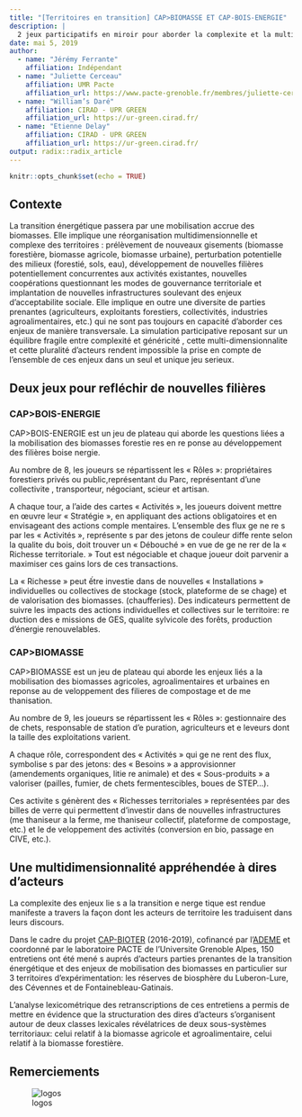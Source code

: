 ```yaml
---
title: "[Territoires en transition] CAP>BIOMASSE ET CAP-BOIS-ENERGIE"
description: | 
  2 jeux participatifs en miroir pour aborder la complexite et la multidimensionnalite des enjeux lie s a la transition e nerge tique des territoires
date: mai 5, 2019
author:
  - name: "Jérémy Ferrante"
    affiliation: Indépendant
  - name: "Juliette Cerceau"
    affiliation: UMR Pacte
    affiliation_url: https://www.pacte-grenoble.fr/membres/juliette-cerceau
  - name: "William’s Daré"
    affiliation: CIRAD - UPR GREEN
    affiliation_url: https://ur-green.cirad.fr/
  - name: "Etienne Delay"
    affiliation: CIRAD - UPR GREEN
    affiliation_url: https://ur-green.cirad.fr/
output: radix::radix_article
---
```


```r
knitr::opts_chunk$set(echo = TRUE)
```

## Contexte

La transition énergétique passera par une mobilisation accrue des biomasses. Elle implique une réorganisation multidimensionnelle et complexe des territoires : prélèvement de nouveaux gisements (biomasse forestière, biomasse agricole, biomasse urbaine), perturbation
potentielle des milieux (forestié, sols, eau), développement de nouvelles filières potentiellement concurrentes aux activités existantes, nouvelles coopérations questionnant les modes de gouvernance territoriale et implantation de nouvelles infrastructures soulevant des enjeux d’acceptabilite sociale. Elle implique en outre une diversite de parties prenantes (agriculteurs, exploitants forestiers, collectivités, industries agroalimentaires, etc.) qui ne sont pas toujours en capacité d’aborder ces enjeux de manière transversale. La simulation participative reposant sur un équilibre fragile entre complexité et généricité , cette multi-dimensionnalite et cette pluralité d’acteurs rendent impossible la prise en compte de l’ensemble de ces enjeux dans un seul et unique jeu serieux.

## Deux jeux pour refléchir de nouvelles filières

### CAP>BOIS-ENERGIE
CAP>BOIS-ENERGIE est un jeu de plateau qui aborde les questions liées a la mobilisation des biomasses forestie res en re ponse au développement des filières boise nergie.

Au nombre de 8, les joueurs se répartissent les « Rôles »: propriétaires forestiers privés ou public,représentant du Parc, représentant d’une collectivite , transporteur, négociant, scieur et artisan.

A chaque tour, a l’aide des cartes « Activités », les joueurs doivent mettre en œuvre leur « Stratégie », en appliquant des actions obligatoires et en envisageant des actions comple mentaires. L’ensemble des flux ge ne re s par les « Activités », représente s par des jetons de couleur diffe rente selon la qualite du bois, doit trouver un « Débouché » en vue de ge ne rer de la « Richesse territoriale. » Tout est négociable et chaque joueur doit parvenir a maximiser ces gains lors de ces transactions.

La « Richesse » peut ếtre investie dans de nouvelles « Installations » individuelles ou collectives de stockage (stock, plateforme de se chage) et de valorisation des biomasses. (chaufferies). Des indicateurs permettent de suivre les impacts des actions individuelles et collectives sur le territoire: re duction des e missions de GES, qualite sylvicole des forêts, production d’énergie renouvelables.

### CAP>BIOMASSE
CAP>BIOMASSE est un jeu de plateau qui aborde les enjeux liés a la mobilisation des biomasses agricoles, agroalimentaires et urbaines en reponse au de veloppement des filieres de compostage et de me thanisation.

Au nombre de 9, les joueurs se répartissent les « Rôles »: gestionnaire des de chets, responsable de station d’e puration, agriculteurs et e leveurs dont la taille des exploitations varient.

A chaque rôle, correspondent des « Activités » qui ge ne rent des flux, symbolise s par des jetons: des « Besoins » a approvisionner (amendements organiques, litie re animale) et des « Sous-produits » a valoriser (pailles, fumier, de chets fermentescibles, boues de STEP...).

Ces activite s génèrent des « Richesses territoriales » représentées par des billes de verre qui permettent d’investir dans de nouvelles infrastructures (me thaniseur a la ferme, me thaniseur collectif, plateforme de compostage, etc.) et le de veloppement des activités (conversion en bio, passage en CIVE, etc.).


## Une multidimensionnalité appréhendée à dires d’acteurs

La complexite des enjeux lie s a la transition e nerge tique est rendue manifeste a travers la façon dont les acteurs de territoire les traduisent dans leurs discours.

Dans le cadre du projet [CAP-BIOTER](https://www.pacte-grenoble.fr/programmes/projet-cap-bioter) (2016-2019), cofinancé par l’[ADEME](https://www.ademe.fr/) et
coordonné par le laboratoire PACTE de l’Universite Grenoble Alpes, 150 entretiens ont été mené s auprés d’acteurs parties prenantes de la transition énergétique et des enjeux
de mobilisation des biomasses en particulier sur 3 territoires d’expérimentation: les
réserves de biosphère du Luberon-Lure, des Cévennes et de Fontainebleau-Gatinais.

L’analyse lexicométrique des retranscriptions de ces entretiens a permis de mettre en
évidence que la structuration des dires d’acteurs s’organisent autour de deux classes
lexicales révélatrices de deux sous-systèmes territoriaux: celui relatif à la biomasse
agricole et agroalimentaire, celui relatif à la biomasse forestière.

## Remerciements
![logos](./img/affiliation.png)
